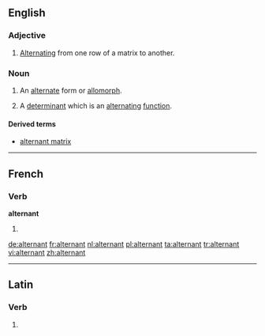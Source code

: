 ==English==

===Adjective===
{{en-adj|-}}

# [[alternate|Alternating]] from one row of a matrix to another.

===Noun===
{{en-noun}}

# {{linguistics}} An [[alternate]] form or [[allomorph]].
# {{mathematics}} A [[determinant]] which is an [[alternating]] [[function]].

====Derived terms====
* [[alternant matrix]]

----

==French==

===Verb===
'''alternant'''

# {{present participle of|[[alterner#French|alterner]]|lang=French}}

[[de:alternant]]
[[fr:alternant]]
[[nl:alternant]]
[[pl:alternant]]
[[ta:alternant]]
[[tr:alternant]]
[[vi:alternant]]
[[zh:alternant]]

----
==Latin==

===Verb===
{{la-verb-form|alternant}}

# {{conjugation of|alterno|alternō|3|p|pres|act|ind|lang=la}}
{{count page|[[Wiktionary:Page count]]}}
{{rfc-auto}}